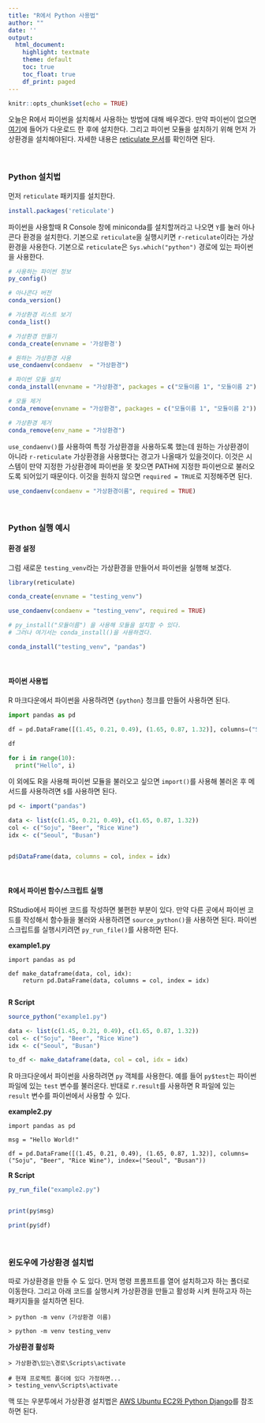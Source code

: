 ---
title: "R에서 Python 사용법"
author: ""
date: ''
output: 
  html_document:
    highlight: textmate
    theme: default
    toc: true
    toc_float: true
    df_print: paged
---

```{r setup, include=FALSE}
knitr::opts_chunk$set(echo = TRUE)
```

오늘은 R에서 파이썬을 설치해서 사용하는 방법에 대해 배우겠다. 만약 파이썬이 없으면 [여기](https://www.python.org)에 들어가 다운로드 한 후에 설치한다. 그리고 파이썬 모듈을 설치하기 위해 먼저 가상환경을 설치해야된다. 자세한 내용은 [reticulate 문서](https://rstudio.github.io/reticulate/index.html)를 확인하면 된다.

<br>  

### Python 설치법 

먼저 `reticulate` 패키지를 설치한다.

```{r install_pkg, eval=FALSE}

install.packages('reticulate')

```


파이썬을 사용할때 R Console 창에 miniconda를 설치할꺼라고 나오면 `Y`를 눌러 아나콘다 환경을 설치한다. 기본으로 `reticulate`을 실행시키면 `r-reticulate`이라는 가상환경을 사용한다. 기본으로 `reticulate`은 `Sys.which("python")` 경로에 있는 파이썬을 사용한다.

```{r config_example1, eval=FALSE}

# 사용하는 파이썬 정보
py_config()

# 아나콘다 버전
conda_version()

# 가상환경 리스트 보기 
conda_list()

# 가상환경 만들기
conda_create(envname = '가상환경')

# 원하는 가상환경 사용
use_condaenv(condaenv  = "가상환경")

# 파이썬 모듈 설치 
conda_install(envname = "가상환경", packages = c("모듈이름 1", "모듈이름 2"))

# 모듈 제거
conda_remove(envname = "가상환경", packages = c("모듈이름 1", "모듈이름 2"))

# 가상환경 제거
conda_remove(env_name = "가상환경")

```


`use_condaenv()`를 사용하여 특정 가상환경을 사용하도록 했는데 원하는 가상환경이 아니라 `r-reticulate` 가상환경을 사용했다는 경고가 나올때가 있을것이다. 이것은 시스템이 만약 지정한 가상환경에 파이썬을 못 찾으면 PATH에 지정한 파이썬으로 불러오도록 되어있기 때문이다. 이것을 원하지 않으면 `required = TRUE`로 지정해주면 된다.  

```{r config_example2, eval=FALSE}

use_condaenv(condaenv = "가상환경이름", required = TRUE)

```


<br>  

### Python 실행 예시  

#### **환경 설정**  

그럼 새로운 `testing_venv`라는 가상환경을 만들어서 파이썬을 실행해 보겠다. 

```{r config_python, message=FALSE}

library(reticulate)

```

```{r config_conda1, message=FALSE, eval=FALSE}

conda_create(envname = "testing_venv")

```

```{r config_conda2, message=FALSE}

use_condaenv(condaenv = "testing_venv", required = TRUE)

```

```{r config_conda3, message=FALSE, eval=FALSE}

# py_install("모듈이름") 을 사용해 모듈을 설치할 수 있다.
# 그러나 여기서는 conda_install()을 사용하겠다.

conda_install("testing_venv", "pandas")

```

<br>  

#### **파이썬 사용법**  

R 마크다운에서 파이썬을 사용하려면 `{python}` 청크를 만들어 사용하면 된다.  

```{python python_example1, comment=''}
import pandas as pd

df = pd.DataFrame([(1.45, 0.21, 0.49), (1.65, 0.87, 1.32)], columns=("Soju", "Beer", "Rice Wine"), index=("Seoul", "Busan"))

df

for i in range(10):
  print("Hello", i)

```


이 외에도 R을 사용해 파이썬 모듈을 불러오고 싶으면 `import()`를 사용해 불러온 후 메서드를 사용하려면 `$`를 사용하면 된다.

```{r python_example2, comment=''}

pd <- import("pandas")

data <- list(c(1.45, 0.21, 0.49), c(1.65, 0.87, 1.32))
col <- c("Soju", "Beer", "Rice Wine")
idx <- c("Seoul", "Busan")


pd$DataFrame(data, columns = col, index = idx)

```

<br>  

#### **R에서 파이썬 함수/스크립트 실행**  

RStudio에서 파이썬 코드를 작성하면 불편한 부분이 있다. 만약 다른 곳에서 파이썬 코드를 작성해서 함수들을 불러와 사용하려면 `source_python()`을 사용하면 된다. 파이썬 스크립트를 실행시키려면 `py_run_file()`를 사용하면 된다.


**example1.py**  

```
import pandas as pd

def make_dataframe(data, col, idx):
    return pd.DataFrame(data, columns = col, index = idx)
    
```
**R Script**
```{r python_example3, comment='', eval=FALSE}
source_python("example1.py")

data <- list(c(1.45, 0.21, 0.49), c(1.65, 0.87, 1.32))
col <- c("Soju", "Beer", "Rice Wine")
idx <- c("Seoul", "Busan")

to_df <- make_dataframe(data, col = col, idx = idx)


```


R 마크다운에서 파이썬을 사용하려면 `py` 객체를 사용한다. 예를 들어 `py$test`는 파이썬 파일에 있는 `test` 변수를 불러온다. 반대로 `r.result`를 사용하면 R 파일에 있는 `result` 변수를 파이썬에서 사용할 수 있다.  

**example2.py**  

```
import pandas as pd

msg = "Hello World!"

df = pd.DataFrame([(1.45, 0.21, 0.49), (1.65, 0.87, 1.32)], columns=("Soju", "Beer", "Rice Wine"), index=("Seoul", "Busan"))

```
**R Script**
```{r python_example4, comment=''}

py_run_file("example2.py")


print(py$msg)

print(py$df)

```


<br>  


### 윈도우에 가상환경 설치법 

따로 가상환경을 만들 수 도 있다. 먼저 명령 프롬프트를 열어 설치하고자 하는 폴더로 이동한다. 그리고 아래 코드를 실행시켜 가상환경을 만들고 활성화 시켜 원하고자 하는 패키지들을 설치하면 된다.  

```
> python -m venv (가상환경 이름)

> python -m venv testing_venv
```

**가상환경 활성화**

```
> 가상환경\있는\경로\Scripts\activate

# 현재 프로젝트 폴더에 있다 가정하면...
> testing_venv\Scripts\activate

```

맥 또는 우분투에서 가상환경 설치법은 [AWS Ubuntu EC2와 Python Django](https://github.com/whoareyouwhoami/ProjectTellus/blob/master/documentation/python_django.md)를 참조하면 된다.



